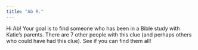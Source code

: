```yaml
---
title: "Ab R."
---
```


Hi Ab! Your goal is to find someone who has been in a Bible study with Katie's parents. There are 7 other people with this clue (and perhaps others who could have had this clue). See if you can find them all!
